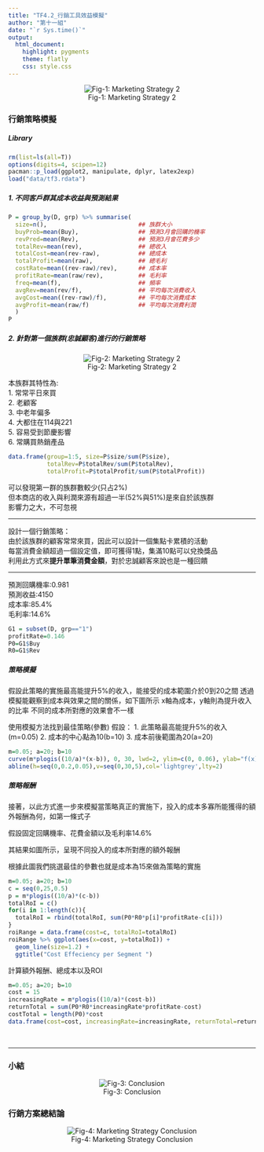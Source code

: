 ```yaml
---
title: "TF4.2_行銷工具效益模擬"
author: "第十一組"
date: "`r Sys.time()`"
output:
  html_document:
    highlight: pygments
    theme: flatly
    css: style.css
---
```


<center>

![Fig-1: Marketing Strategy 2](fig/strategy2.png)

</center>


### 行銷策略模擬
##### Library
```r
rm(list=ls(all=T))
options(digits=4, scipen=12)
pacman::p_load(ggplot2, manipulate, dplyr, latex2exp)
load("data/tf3.rdata")
```

##### 1. 不同客戶群其成本收益與預測結果
```r
P = group_by(D, grp) %>% summarise(
  size=n(),                          ## 族群大小
  buyProb=mean(Buy),                 ## 預測3月會回購的機率
  revPred=mean(Rev),                 ## 預測3月會花費多少
  totalRev=mean(rev),                ## 總收入
  totalCost=mean(rev-raw),           ## 總成本
  totalProfit=mean(raw),             ## 總毛利
  costRate=mean((rev-raw)/rev),      ## 成本率
  profitRate=mean(raw/rev),          ## 毛利率
  freq=mean(f),                      ## 頻率
  avgRev=mean(rev/f),                ## 平均每次消費收入
  avgCost=mean((rev-raw)/f),         ## 平均每次消費成本
  avgProfit=mean(raw/f)              ## 平均每次消費利潤
  ) 
P
```

##### 2. 針對第一個族群(忠誠顧客)進行的行銷策略

<center>

![Fig-2: Marketing Strategy 2](fig/loyalCust.png)

</center>



本族群其特性為:<br>
1. 常常平日來買<br>
2. 老顧客<br>
3. 中老年偏多<br>
4. 大都住在114與221<br>
5. 容易受到節慶影響<br>
6. 常購買熱銷產品<br>

```r
data.frame(group=1:5, size=P$size/sum(P$size),
           totalRev=P$totalRev/sum(P$totalRev),
           totalProfit=P$totalProfit/sum(P$totalProfit))
```

可以發現第一群的族群數較少(只占2%)<br>
但本商店的收入與利潤來源有超過一半(52%與51%)是來自於該族群<br>
影響力之大，不可忽視<hr>

設計一個行銷策略：<br>
由於該族群的顧客常常來買，因此可以設計一個集點卡累積的活動<br>
每當消費金額超過一個設定值，即可獲得1點，集滿10點可以兌換獎品<br>
利用此方式來**提升單筆消費金額**，對於忠誠顧客來說也是一種回饋<hr>

預測回購機率:0.981<br>
預測收益:4150<br>
成本率:85.4%<br>
毛利率:14.6%<br>
```r
G1 = subset(D, grp=="1")
profitRate=0.146
P0=G1$Buy
R0=G1$Rev
```


##### 策略模擬

假設此策略的實施最高能提升5%的收入，能接受的成本範圍介於0到20之間
透過模擬能觀察到成本與效果之間的關係，如下圖所示
x軸為成本，y軸則為提升收入的比率
不同的成本所對應的效果會不一樣


使用模擬方法找到最佳策略(參數)
假設：
1. 此策略最高能提升5%的收入(m=0.05)
2. 成本的中心點為10(b=10)
3. 成本前後範圍為20(a=20)
```r
m=0.05; a=20; b=10
curve(m*plogis((10/a)*(x-b)), 0, 30, lwd=2, ylim=c(0, 0.06), ylab="f(x)")
abline(h=seq(0,0.2,0.05),v=seq(0,30,5),col='lightgrey',lty=2)
```

##### 策略報酬

接著，以此方式進一步來模擬當策略真正的實施下，投入的成本多寡所能獲得的額外報酬為何，如第一條式子

假設固定回購機率、花費金額以及毛利率14.6%

其結果如圖所示，呈現不同投入的成本所對應的額外報酬

根據此圖我們挑選最佳的參數也就是成本為15來做為策略的實施

```r
m=0.05; a=20; b=10
c = seq(0,25,0.5)
p = m*plogis((10/a)*(c-b))
totalRoI = c()
for(i in 1:length(c)){
  totalRoI = rbind(totalRoI, sum(P0*R0*p[i]*profitRate-c[i]))
}
roiRange = data.frame(cost=c, totalRoI=totalRoI)
roiRange %>% ggplot(aes(x=cost, y=totalRoI)) +
  geom_line(size=1.2) +
  ggtitle("Cost Effeciency per Segment ")
```

計算額外報酬、總成本以及ROI
```r
m=0.05; a=20; b=10
cost = 15
increasingRate = m*plogis((10/a)*(cost-b))
returnTotal = sum(P0*R0*increasingRate*profitRate-cost)
costTotal = length(P0)*cost
data.frame(cost=cost, increasingRate=increasingRate, returnTotal=returnTotal, costTotal=costTotal, ROI=returnTotal/costTotal)
```



<br><hr>


### 小結

<center>

![Fig-3: Conclusion](fig/conclusion2.png)

</center>

### 行銷方案總結論

<center>

![Fig-4: Marketing Strategy Conclusion](fig/conclusion3.png)

</center>


<br><br><br>



